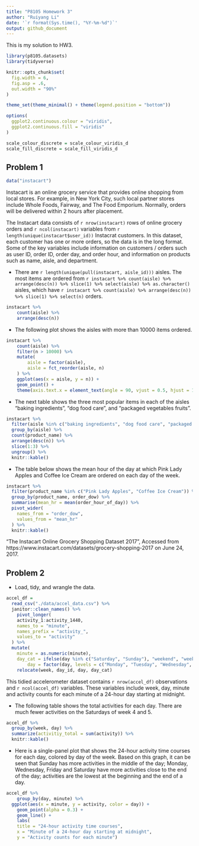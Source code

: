 ```yaml
---
title: "P8105 Homework 3"
author: "Ruiyang Li"
date: '`r format(Sys.time(), "%Y-%m-%d")`'
output: github_document
---
```


This is my solution to HW3.

```r
library(p8105.datasets)
library(tidyverse)

knitr::opts_chunk$set(
  fig.width = 6,
  fig.asp = .6,
  out.width = "90%"
)

theme_set(theme_minimal() + theme(legend.position = "bottom"))

options(
  ggplot2.continuous.colour = "viridis",
  ggplot2.continuous.fill = "viridis"
)

scale_colour_discrete = scale_colour_viridis_d
scale_fill_discrete = scale_fill_viridis_d
```


## Problem 1

```r
data("instacart")
```

Instacart is an online grocery service that provides online shopping from local stores. For example, in New York City, such local partner stores include Whole Foods, Fairway, and The Food Emporium. Normally, orders will be delivered within 2 hours after placement. 

The Instacart data consists of `r nrow(instacart)` rows of online grocery orders and `r ncol(instacart)` variables from `r length(unique(instacart$user_id))` Instacrat customers. In this dataset, each customer has one or more orders, so the data is in the long format. Some of the key variables include information on customers / orders such as user ID, order ID, order day, and order hour, and information on products such as name, aisle, and department. 


* There are `r length(unique(pull(instacart, aisle_id)))` aisles. The most items are ordered from `r instacart %>% count(aisle) %>% arrange(desc(n)) %>% slice(1) %>% select(aisle) %>% as.character()` aisles, which have `r instacart %>% count(aisle) %>% arrange(desc(n)) %>% slice(1) %>% select(n)` orders. 

```r
instacart %>% 
	count(aisle) %>% 
	arrange(desc(n))
```


* The following plot shows the aisles with more than 10000 items ordered. 

```r
instacart %>% 
	count(aisle) %>% 
	filter(n > 10000) %>% 
	mutate(
		aisle = factor(aisle),
		aisle = fct_reorder(aisle, n)
	) %>% 
	ggplot(aes(x = aisle, y = n)) + 
	geom_point() + 
	theme(axis.text.x = element_text(angle = 90, vjust = 0.5, hjust = 1))
```

* The next table shows the three most popular items in each of the aisles “baking ingredients”, “dog food care”, and “packaged vegetables fruits”. 

```r
instacart %>% 
  filter(aisle %in% c("baking ingredients", "dog food care", "packaged vegetables fruits")) %>% 
  group_by(aisle) %>% 
  count(product_name) %>% 
  arrange(desc(n)) %>% 
  slice(1:3) %>% 
  ungroup() %>% 
  knitr::kable()
```

* The table below shows the mean hour of the day at which Pink Lady Apples and Coffee Ice Cream are ordered on each day of the week. 

```r
instacart %>% 
  filter(product_name %in% c("Pink Lady Apples", "Coffee Ice Cream")) %>% 
  group_by(product_name, order_dow) %>% 
  summarise(mean_hr = mean(order_hour_of_day)) %>% 
  pivot_wider(
    names_from = "order_dow",
    values_from = "mean_hr"
  ) %>% 
  knitr::kable()
```

“The Instacart Online Grocery Shopping Dataset 2017”, Accessed from https://www.instacart.com/datasets/grocery-shopping-2017 on June 24, 2017. 


## Problem 2

* Load, tidy, and wrangle the data. 

```r
accel_df = 
  read_csv("./data/accel_data.csv") %>%
  janitor::clean_names() %>% 
	pivot_longer(
    activity_1:activity_1440,
    names_to = "minute",
    names_prefix = "activity_", 
    values_to = "activity"
  ) %>%
  mutate(
  	minute = as.numeric(minute), 
    day_cat = ifelse(day %in% c("Saturday", "Sunday"), "weekend", "weekday"),
		day = factor(day, levels = c("Monday", "Tuesday", "Wednesday", "Thursday", "Friday", "Saturday", "Sunday"))) %>%
	relocate(week, day_id, day, day_cat)
```

This tidied accelerometer dataset contains `r nrow(accel_df)` observations and `r ncol(accel_df)` variables. These variables include week, day, minute and activity counts for each minute of a 24-hour day starting at midnight. 

* The following table shows the total activities for each day. There are much fewer activities on the Saturdays of week 4 and 5. 

```r
accel_df %>% 
  group_by(week, day) %>% 
  summarize(activitiy_total = sum(activity)) %>% 
  knitr::kable()
```

* Here is a single-panel plot that shows the 24-hour activity time courses for each day, colored by day of the week. Based on this graph, it can be seen that Sunday has more activities in the middle of the day; Monday, Wednesday, Friday and Saturday have more activities close to the end of the day; activities are the lowest at the beginning and the end of a day. 

```r
accel_df %>% 
	group_by(day, minute) %>% 
  ggplot(aes(x = minute, y = activity, color = day)) + 
	geom_point(alpha = 0.3) + 
	geom_line() + 
	labs(
    title = "24-hour activity time courses",
    x = "Minute of a 24-hour day starting at midnight",
    y = "Activity counts for each minute")
```





